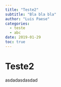 ```yaml
---
title: "Teste2"
subtitle: "Bla bla bla"
author: "Luis Paese"
categories:
  - teste
  - abc
date: 2019-01-29
toc: true
---
```


# Teste2

asdadasdasdad
